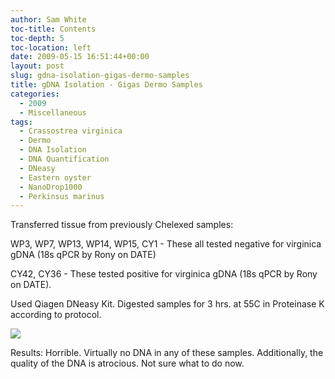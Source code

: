 ```yaml
---
author: Sam White
toc-title: Contents
toc-depth: 5
toc-location: left
date: 2009-05-15 16:51:44+00:00
layout: post
slug: gdna-isolation-gigas-dermo-samples
title: gDNA Isolation - Gigas Dermo Samples
categories:
  - 2009
  - Miscellaneous
tags:
  - Crassostrea virginica
  - Dermo
  - DNA Isolation
  - DNA Quantification
  - DNeasy
  - Eastern oyster
  - NanoDrop1000
  - Perkinsus marinus
---
```


Transferred tissue from previously Chelexed samples:

WP3, WP7, WP13, WP14, WP15, CY1 - These all tested negative for virginica gDNA (18s qPCR by Rony on DATE)

CY42, CY36 - These tested positive for virginica gDNA (18s qPCR by Rony on DATE).

Used Qiagen DNeasy Kit. Digested samples for 3 hrs. at 55C in Proteinase K according to protocol.

![](https://eagle.fish.washington.edu/Arabidopsis/20090515%20gDNA%20Dermo%20SJW-01.bmp)

Results: Horrible. Virtually no DNA in any of these samples. Additionally, the quality of the DNA is atrocious. Not sure what to do now.
